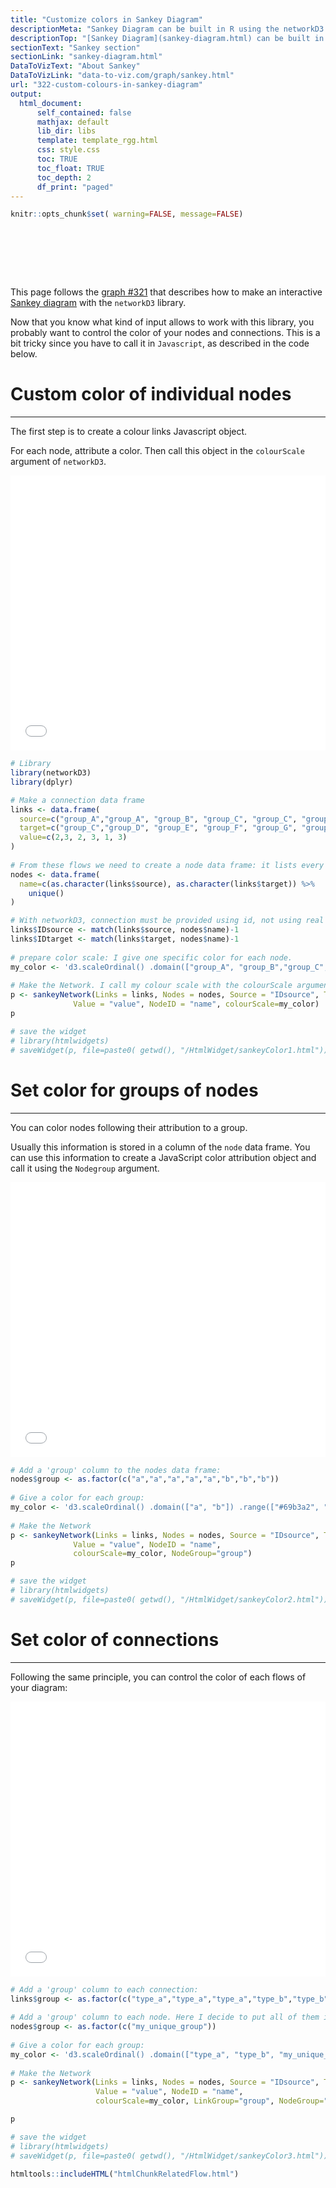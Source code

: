 ```yaml
---
title: "Customize colors in Sankey Diagram"
descriptionMeta: "Sankey Diagram can be built in R using the networkD3 package. This post explains how to customioze the node colors used on the chart."
descriptionTop: "[Sankey Diagram](sankey-diagram.html) can be built in `R` using the `networkD3` package. This post explains how to customioze the node colors used on the chart."
sectionText: "Sankey section"
sectionLink: "sankey-diagram.html"
DataToVizText: "About Sankey"
DataToVizLink: "data-to-viz.com/graph/sankey.html"
url: "322-custom-colours-in-sankey-diagram"
output:
  html_document:
      self_contained: false    
      mathjax: default
      lib_dir: libs
      template: template_rgg.html
      css: style.css
      toc: TRUE
      toc_float: TRUE
      toc_depth: 2
      df_print: "paged"
---
```



```r
knitr::opts_chunk$set( warning=FALSE, message=FALSE)
```

<div class="container" style="padding-top: 80px">



This page follows the [graph #321](321-introduction-to-interactive-sankey-diagram-2.html) that describes how to make an interactive [Sankey diagram](sankey-diagram.html) with the `networkD3` library. 

Now that you know what kind of input allows to work with this library, you probably want to control the color of your nodes and connections. This is a bit tricky since you have to call it in `Javascript`, as described in the code below.


# Custom color of individual nodes
***

<div class="row">

<div class = "col-md-5  col-sm-12 align-self-center">

The first step is to create a colour links Javascript object. 

For each node, attribute a color. Then call this object in the `colourScale` argument of `networkD3`.

</div>

<div class = "col-md-7  col-sm-12">

<center><iframe src="HtmlWidget/sankeyColor1.html" height="440" width="100%" style="border:none;"></iframe></center>

</div>

</div>

```r
# Library
library(networkD3)
library(dplyr)

# Make a connection data frame
links <- data.frame(
  source=c("group_A","group_A", "group_B", "group_C", "group_C", "group_E"), 
  target=c("group_C","group_D", "group_E", "group_F", "group_G", "group_H"), 
  value=c(2,3, 2, 3, 1, 3)
)
 
# From these flows we need to create a node data frame: it lists every entities involved in the flow
nodes <- data.frame(
  name=c(as.character(links$source), as.character(links$target)) %>% 
    unique()
)

# With networkD3, connection must be provided using id, not using real name like in the links dataframe.. So we need to reformat it.
links$IDsource <- match(links$source, nodes$name)-1 
links$IDtarget <- match(links$target, nodes$name)-1
 
# prepare color scale: I give one specific color for each node.
my_color <- 'd3.scaleOrdinal() .domain(["group_A", "group_B","group_C", "group_D", "group_E", "group_F", "group_G", "group_H"]) .range(["blue", "blue" , "blue", "red", "red", "yellow", "purple", "purple"])'
 
# Make the Network. I call my colour scale with the colourScale argument
p <- sankeyNetwork(Links = links, Nodes = nodes, Source = "IDsource", Target = "IDtarget", 
              Value = "value", NodeID = "name", colourScale=my_color)
p

# save the widget
# library(htmlwidgets)
# saveWidget(p, file=paste0( getwd(), "/HtmlWidget/sankeyColor1.html"))
```









# Set color for groups of nodes
***

<div class="row">

<div class = "col-md-5  col-sm-12 align-self-center">

You can color nodes following their attribution to a group. 

Usually this information is stored in a column of the `node` data frame. You can use this information to create a JavaScript color attribution object and call it using the `Nodegroup` argument.


</div>

<div class = "col-md-7  col-sm-12">

<center><iframe src="HtmlWidget/sankeyColor2.html" height="440" width="100%" style="border:none;"></iframe></center>

</div>

</div>

```r
# Add a 'group' column to the nodes data frame:
nodes$group <- as.factor(c("a","a","a","a","a","b","b","b"))
 
# Give a color for each group:
my_color <- 'd3.scaleOrdinal() .domain(["a", "b"]) .range(["#69b3a2", "steelblue"])'
 
# Make the Network
p <- sankeyNetwork(Links = links, Nodes = nodes, Source = "IDsource", Target = "IDtarget", 
              Value = "value", NodeID = "name", 
              colourScale=my_color, NodeGroup="group")
p

# save the widget
# library(htmlwidgets)
# saveWidget(p, file=paste0( getwd(), "/HtmlWidget/sankeyColor2.html"))
```











# Set color of connections
***

<div class="row">

<div class = "col-md-5  col-sm-12 align-self-center">

Following the same principle, you can control the color of each flows of your diagram:

</div>

<div class = "col-md-7  col-sm-12">

<center><iframe src="HtmlWidget/sankeyColor3.html" height="440" width="100%" style="border:none;"></iframe></center>

</div>

</div>

```r
# Add a 'group' column to each connection:
links$group <- as.factor(c("type_a","type_a","type_a","type_b","type_b","type_b"))
 
# Add a 'group' column to each node. Here I decide to put all of them in the same group to make them grey
nodes$group <- as.factor(c("my_unique_group"))
 
# Give a color for each group:
my_color <- 'd3.scaleOrdinal() .domain(["type_a", "type_b", "my_unique_group"]) .range(["#69b3a2", "steelblue", "grey"])'
 
# Make the Network
p <- sankeyNetwork(Links = links, Nodes = nodes, Source = "IDsource", Target = "IDtarget", 
                   Value = "value", NodeID = "name", 
                   colourScale=my_color, LinkGroup="group", NodeGroup="group")

p

# save the widget
# library(htmlwidgets)
# saveWidget(p, file=paste0( getwd(), "/HtmlWidget/sankeyColor3.html"))
```












</div>



```r
htmltools::includeHTML("htmlChunkRelatedFlow.html")
```
